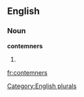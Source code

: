 
==English==

===Noun===
'''contemners'''

# {{plural of|[[contemner]]}}

[[Category:English plurals]]

[[fr:contemners]]